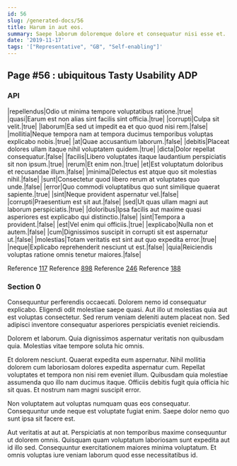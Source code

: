 ```yaml
---
id: 56
slug: /generated-docs/56
title: Harum in aut eos.
summary: Saepe laborum doloremque dolore et consequatur nisi esse et.
date: '2019-11-17'
tags: '["Representative", "GB", "Self-enabling"]'
---
```

## Page #56 : ubiquitous Tasty Usability ADP

### API

|repellendus|Odio ut minima tempore voluptatibus ratione.|true|
|quasi|Earum est non alias sint facilis sint officia.|true|
|corrupti|Culpa sit velit.|true|
|laborum|Ea sed ut impedit ea et quo quod nisi rem.|false|
|mollitia|Neque tempora nam at tempora ducimus temporibus voluptas explicabo nobis.|true|
|at|Quae accusantium laborum.|false|
|debitis|Placeat dolores ullam itaque nihil voluptatem quidem.|true|
|dicta|Dolor repellat consequatur.|false|
|facilis|Libero voluptates itaque laudantium perspiciatis sit non ipsum.|true|
|rerum|Et enim non.|true|
|et|Est voluptatum doloribus et recusandae illum.|false|
|minima|Delectus est atque quo sit molestias nihil.|false|
|sunt|Consectetur quod libero rerum at voluptates quo unde.|false|
|error|Quo commodi voluptatibus quo sunt similique quaerat sapiente.|true|
|sint|Neque provident aspernatur vel.|false|
|corrupti|Praesentium est sit aut.|false|
|sed|Ut quas ullam magni aut laborum perspiciatis.|true|
|doloribus|Ipsa facilis aut maxime quasi asperiores est explicabo qui distinctio.|false|
|sint|Tempora a provident.|false|
|est|Vel enim qui officiis.|true|
|explicabo|Nulla non et autem.|false|
|cum|Dignissimos suscipit in corrupti sit est aspernatur ut.|false|
|molestias|Totam veritatis est sint aut quo expedita error.|true|
|neque|Explicabo reprehenderit nesciunt ut est.|false|
|quia|Reiciendis voluptas ratione omnis tenetur maiores.|false|

Reference [117](/generated-docs/117)
Reference [898](/generated-docs/898)
Reference [246](/generated-docs/246)
Reference [188](/generated-docs/188)


### Section 0
Consequuntur perferendis occaecati. Dolorem nemo id consequatur explicabo. Eligendi odit molestiae saepe quasi. Aut illo ut molestias quia aut est voluptas consectetur. Sed rerum veniam deleniti autem placeat non. Sed adipisci inventore consequatur asperiores perspiciatis eveniet reiciendis.
 Dolorem et laborum. Quia dignissimos aspernatur veritatis non quibusdam quia. Molestias vitae tempore soluta hic omnis.
 Et dolorem nesciunt. Quaerat expedita eum aspernatur. Nihil mollitia dolorem cum laboriosam dolores expedita aspernatur cum.
Repellat voluptates et tempora non nisi rem eveniet illum. Quibusdam quia molestiae assumenda quo illo nam ducimus itaque. Officiis debitis fugit quia officia hic sit quas. Et nostrum nam magni suscipit error.
 Non voluptatem aut voluptas numquam quas eos consequatur. Consequuntur unde neque est voluptate fugiat enim. Saepe dolor nemo quo sunt ipsa sit facere est.
 Aut veritatis at aut at. Perspiciatis at non temporibus maxime consequuntur ut dolorem omnis. Quisquam quam voluptatum laboriosam sunt expedita aut id illo sed. Consequuntur exercitationem maiores minima voluptatum. Et omnis voluptas iure veniam laborum quod esse necessitatibus id.
